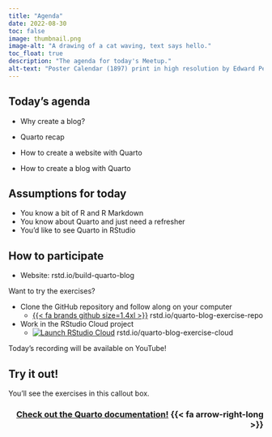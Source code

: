 ```yaml
---
title: "Agenda"
date: 2022-08-30
toc: false
image: thumbnail.png
image-alt: "A drawing of a cat waving, text says hello."
toc_float: true
description: "The agenda for today's Meetup."
alt-text: "Poster Calendar (1897) print in high resolution by Edward Penfield. Original from The New York Public Library. Digitally enhanced by rawpixel."
---
```


## Today's agenda

-   Why create a blog?

-   Quarto recap

-   How to create a website with Quarto

-   How to create a blog with Quarto

::: callout-warning
## Assumptions for today

-   You know a bit of R and R Markdown
-   You know about Quarto and just need a refresher
-   You'd like to see Quarto in RStudio
:::

## How to participate

* Website: rstd.io/build-quarto-blog

Want to try the exercises?

* Clone the GitHub repository and follow along on your computer
  * [{{< fa brands github size=1.4xl >}}](https://rstd.io/quarto-blog-exercise-repo) rstd.io/quarto-blog-exercise-repo
* Work in the RStudio Cloud project
  * [![Launch RStudio Cloud](https://img.shields.io/badge/launch-cloud-75aadb?style=flat&logo=rstudio)](https://rstudio.cloud/project/4404816) rstd.io/quarto-blog-exercise-cloud

::: column-margin
Today's recording will be available on YouTube!
:::

:::{.callout-note}
## Try it out!

You'll see the exercises in this callout box.
:::

<h3 align="right"><a href="https://quarto.org/">Check out the Quarto documentation!</a> {{< fa arrow-right-long >}}</h3>
